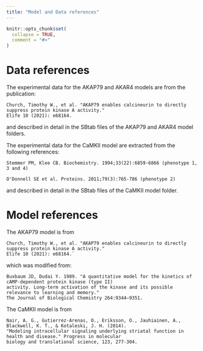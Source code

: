 ```yaml
---
title: "Model and Data references"
---
```


```r
knitr::opts_chunk$set(
  collapse = TRUE,
  comment = "#>"
)
```


# Data references

The experimental data for the AKAP79 and AKAR4 models are from the publication:
```
Church, Timothy W., et al. "AKAP79 enables calcineurin to directly suppress protein kinase A activity." 
Elife 10 (2021): e68164.
```
and described in detail in the SBtab files of the AKAP79 and AKAR4 model folders.

The experimental data for the CaMKII model are extracted from the following references:
```
Stemmer PM, Klee CB. Biochemistry. 1994;33(22):6859-6866 (phenotype 1, 3 and 4)
```
```
O'Donnell SE et al. Proteins. 2011;79(3):765-786 (phenotype 2)
```
and described in detail in the SBtab files of the CaMKII model folder.

# Model references

The AKAP79 model is from
```
Church, Timothy W., et al. "AKAP79 enables calcineurin to directly suppress protein kinase A activity." 
Elife 10 (2021): e68164.`

```
which was modified from:
```
Buxbaum JD, Dudai Y. 1989. "A quantitative model for the kinetics of cAMP-dependent protein kinase (type II) 
activity. Long-term activation of the kinase and its possible relevance to learning and memory." 
The Journal of Biological Chemistry 264:9344–9351.
```

The CaMKII model is from 
```
Nair, A. G., Gutierrez-Arenas, O., Eriksson, O., Jauhiainen, A., Blackwell, K. T., & Kotaleski, J. H. (2014).
"Modeling intracellular signaling underlying striatal function in health and disease." Progress in molecular
biology and translational science, 123, 277-304.
```
